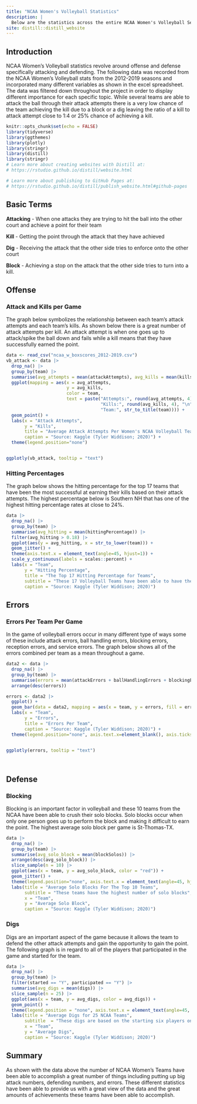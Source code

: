 ```yaml
---
title: "NCAA Women's Volleyball Statistics"
description: |
  Below are the statistics across the entire NCAA Women's Volleyball Seasons from 2012-2019!
site: distill::distill_website
---
```

## Introduction
NCAA Women's Volleyball statistics revolve around offense and defense specifically attacking and defending. The following data was recorded from the NCAA Women's Volleyball stats from the 2012-2019 seasons and incorporated many different variables as shown in the excel spreadsheet. The data was filtered down throughout the project in order to display different importance for each specific topic. While several teams are able to attack the ball through their attack attempts there is a very low chance of the team achieving the kill due to a block or a dig leaving the ratio of a kill to attack attempt close to 1:4 or 25% chance of achieving a kill. 

```r
knitr::opts_chunk$set(echo = FALSE)
library(tidyverse)
library(ggthemes)
library(plotly)
library(stringr)
library(distill)
library(stringr)
# Learn more about creating websites with Distill at:
# https://rstudio.github.io/distill/website.html

# Learn more about publishing to GitHub Pages at:
# https://rstudio.github.io/distill/publish_website.html#github-pages

```
## Basic Terms

**Attacking** - When one attacks they are trying to hit the ball into the other court and achieve a point for their team

**Kill** - Getting the point through the attack that they have achieved

**Dig** - Receiving the attack that the other side tries to enforce onto the other court

**Block** - Achieving a stop on the attack that the other side tries to turn into a kill.


## Offense

### Attack and Kills per Game 

The graph below symbolizes the relationship between each team's attack attempts and each team's kills. As shown below there is a great number of attack attempts per kill. An attack attempt is when one goes up to attack/spike the ball down and fails while a kill means that they have successfully earned the point.

```r
data <- read_csv("ncaa_w_boxscores_2012-2019.csv")
vb_attack <- data |>
  drop_na() |>
  group_by(team) |>
  summarise(avg_attempts = mean(attackAttempts), avg_kills = mean(kills)) |>
  ggplot(mapping = aes(x = avg_attempts, 
                       y = avg_kills, 
                       color = team,
                       text = paste("Attempts:", round(avg_attempts, 4), "\n", 
                                    "Kills:", round(avg_kills, 4), "\n",
                                    "Team:", str_to_title(team)))) +
  geom_point() +
  labs(x = "Attack Attempts", 
       y = "Kills",
       title = "Average Attack Attempts Per Women's NCAA Volleyball Team",
       caption = "Source: Kaggle (Tyler Widdison; 2020)") +
  theme(legend.position="none")


ggplotly(vb_attack, tooltip = "text")

```

### Hitting Percentages
The graph below shows the hitting percentage for the top 17 teams that have been the most successful at earning their kills based on their attack attempts. The highest percentage below is Southern NH that has one of the highest hitting percentage rates at close to 24%. 

```r
data |>
  drop_na() |>
  group_by(team) |>
  summarise(avg_hitting = mean(hittingPercentage)) |>
  filter(avg_hitting > 0.18) |>
  ggplot(aes(y = avg_hitting, x = str_to_lower(team))) +
  geom_jitter() +
  theme(axis.text.x = element_text(angle=45, hjust=1)) + 
  scale_y_continuous(labels = scales::percent) +
  labs(x = "Team",
       y = "Hitting Percentage",
       title = "The Top 17 Hitting Percentage for Teams",
       subtitle = "These 17 Volleyball Teams have been able to have the highest hitting percentages out of all of the\n NCAA Women's Volleyball Teams",
       caption = "Source: Kaggle (Tyler Widdison; 2020)")
```
## Errors

### Errors Per Team Per Game
In the game of volleyball errors occur in many different type of ways some of these include attack errors, ball handling errors, blocking errors, reception errors, and service errors. The graph below shows all of the errors combined per team as a mean throughout a game. 

```r
data2 <- data |>
  drop_na() |>
  group_by(team) |>
  summarise(errors = mean(attackErrors + ballHandlingErrors + blockingErrors + receptionErrors + serviceErrors)) |>
  arrange(desc(errors))

errors <- data2 |>
  ggplot() +
  geom_bar(data = data2, mapping = aes(x = team, y = errors, fill = errors, text = paste("Errors:", round(errors, 4), "\n", "Team:", str_to_title(team))), stat = "identity", alpha = 0.5) +
  labs(x = "Team",
       y = "Errors",
       title = "Errors Per Team",
       caption = "Source: Kaggle (Tyler Widdison; 2020)") +
  theme(legend.position="none", axis.text.x=element_blank(), axis.ticks.x=element_blank())


ggplotly(errors, tooltip = "text")

  
```
## Defense

### Blocking

Blocking is an important factor in volleyball and these 10 teams from the NCAA have been able to crush their solo blocks. Solo blocks occur when only one person goes up to perform the block and making it difficult to earn the point. The highest average solo block per game is St-Thomas-TX.

```r
data |>
  drop_na() |>
  group_by(team) |>
  summarise(avg_solo_block = mean(blockSolos)) |>
  arrange(desc(avg_solo_block)) |>
  slice_sample(n = 10) |>
  ggplot(aes(x = team, y = avg_solo_block, color = "red")) +
  geom_jitter() +
  theme(legend.position="none", axis.text.x = element_text(angle=45, hjust=1)) +
  labs(title = "Average Solo Blocks For The Top 10 Teams",
       subtitle = "These teams have the highest number of solo blocks",
       x = "Team",
       y = "Average Solo Block",
       caption = "Source: Kaggle (Tyler Widdison; 2020)")
```

### Digs

Digs are an important aspect of the game because it allows the team to defend the other attack attempts and gain the opportunity to gain the point. The following graph is in regard to all of the players that participated in the game and started for the team. 

```r
data |>
  drop_na() |>
  group_by(team) |>
  filter(started == "Y", participated == "Y") |>
  summarise(avg_digs = mean(digs)) |>
  slice_sample(n = 25) |>
  ggplot(aes(x = team, y = avg_digs, color = avg_digs)) +
  geom_point() +
  theme(legend.position = "none", axis.text.x = element_text(angle=45, hjust=1)) +
  labs(title = "Average Digs for 25 NCAA Teams",
       subtitle  = "These digs are based on the starting six players on each team",
       x = "Team",
       y = "Average Digs",
       caption = "Source: Kaggle (Tyler Widdison; 2020)")
```

## Summary

As shown with the data above the number of NCAA Women's Teams have been able to accomplish a great number of things including putting up big attack numbers, defending numbers, and errors. These different statistics have been able to provide us with a great view of the data and the great amounts of achievements these teams have been able to accomplish. 
